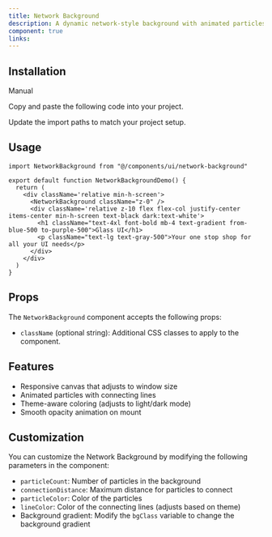 ```yaml
---
title: Network Background
description: A dynamic network-style background with animated particles and connections
component: true
links:
---
```


<ComponentPreview
  name="network-background-demo"
  className="[&_.preview>[data-orientation=vertical]]:sm:max-w-[70%]"
  description="Network Background Demo"
/>

## Installation

<Tabs defaultValue="manual">

<TabsList>
  <TabsTrigger value="manual">Manual</TabsTrigger>
</TabsList>

<TabsContent value="manual">

<Steps>

<Step>Copy and paste the following code into your project.</Step>

<ComponentSource name="network-background" />

<Step>Update the import paths to match your project setup.</Step>

</Steps>

</TabsContent>

</Tabs>

## Usage

```tsx
import NetworkBackground from "@/components/ui/network-background"
```

```tsx
export default function NetworkBackgroundDemo() {
  return (
    <div className='relative min-h-screen'>
      <NetworkBackground className="z-0" />
      <div className='relative z-10 flex flex-col justify-center items-center min-h-screen text-black dark:text-white'>
        <h1 className="text-4xl font-bold mb-4 text-gradient from-blue-500 to-purple-500">Glass UI</h1>
        <p className="text-lg text-gray-500">Your one stop shop for all your UI needs</p>
      </div>
    </div>
  )
}
```

## Props

The `NetworkBackground` component accepts the following props:

- `className` (optional string): Additional CSS classes to apply to the component.

## Features

- Responsive canvas that adjusts to window size
- Animated particles with connecting lines
- Theme-aware coloring (adjusts to light/dark mode)
- Smooth opacity animation on mount

## Customization

You can customize the Network Background by modifying the following parameters in the component:

- `particleCount`: Number of particles in the background
- `connectionDistance`: Maximum distance for particles to connect
- `particleColor`: Color of the particles
- `lineColor`: Color of the connecting lines (adjusts based on theme)
- Background gradient: Modify the `bgClass` variable to change the background gradient
